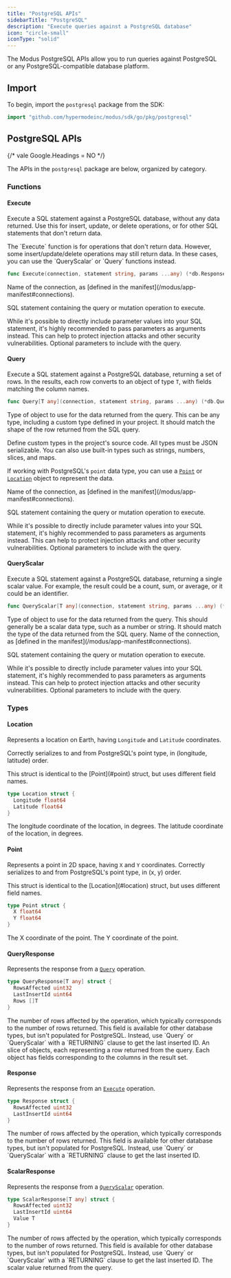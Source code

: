 ```yaml
---
title: "PostgreSQL APIs"
sidebarTitle: "PostgreSQL"
description: "Execute queries against a PostgreSQL database"
icon: "circle-small"
iconType: "solid"
---
```



<SdkHeader language="Go" feature="PostgreSQL" />

The Modus PostgreSQL APIs allow you to run queries against PostgreSQL or any
PostgreSQL-compatible database platform.

## Import

To begin, import the `postgresql` package from the SDK:

```go
import "github.com/hypermodeinc/modus/sdk/go/pkg/postgresql"
```

## PostgreSQL APIs

{/* vale Google.Headings = NO */}

The APIs in the `postgresql` package are below, organized by category.

<SdkTip />

### Functions

#### Execute

Execute a SQL statement against a PostgreSQL database, without any data
returned. Use this for insert, update, or delete operations, or for other SQL
statements that don't return data.

<Note>
  The `Execute` function is for operations that don't return data. However, some
  insert/update/delete operations may still return data. In these cases, you can
  use the `QueryScalar` or `Query` functions instead.
</Note>

```go
func Execute(connection, statement string, params ...any) (*db.Response, error)
```

<ResponseField name="connection" type="string" required>
  Name of the connection, as [defined in the
  manifest](/modus/app-manifest#connections).
</ResponseField>

<ResponseField name="statement" type="string" required>

SQL statement containing the query or mutation operation to execute.

<Warning>
  While it's possible to directly include parameter values into your SQL
  statement, it's highly recommended to pass parameters as arguments instead.
  This can help to protect injection attacks and other security vulnerabilities.
</Warning>

</ResponseField>

<ResponseField name="params" type="...any">
  Optional parameters to include with the query.
</ResponseField>

#### Query

Execute a SQL statement against a PostgreSQL database, returning a set of rows.
In the results, each row converts to an object of type `T`, with fields matching
the column names.

```go
func Query[T any](connection, statement string, params ...any) (*db.QueryResponse[T], error)
```

<ResponseField name="T" required>

Type of object to use for the data returned from the query. This can be any
type, including a custom type defined in your project. It should match the shape
of the row returned from the SQL query.

<Tip>

Define custom types in the project's source code. All types must be JSON
serializable. You can also use built-in types such as strings, numbers, slices,
and maps.

If working with PostgreSQL's `point` data type, you can use a [`Point`](#point)
or [`Location`](#location) object to represent the data.

</Tip>

</ResponseField>

<ResponseField name="connection" type="string" required>
  Name of the connection, as [defined in the
  manifest](/modus/app-manifest#connections).
</ResponseField>

<ResponseField name="statement" type="string" required>

SQL statement containing the query or mutation operation to execute.

<Warning>
  While it's possible to directly include parameter values into your SQL
  statement, it's highly recommended to pass parameters as arguments instead.
  This can help to protect injection attacks and other security vulnerabilities.
</Warning>

</ResponseField>

<ResponseField name="params" type="...any">
  Optional parameters to include with the query.
</ResponseField>

#### QueryScalar

Execute a SQL statement against a PostgreSQL database, returning a single scalar
value. For example, the result could be a count, sum, or average, or it could be
an identifier.

```go
func QueryScalar[T any](connection, statement string, params ...any) (*db.ScalarResponse[T], error)
```

<ResponseField name="T" required>
  Type of object to use for the data returned from the query. This should
  generally be a scalar data type, such as a number or string. It should match
  the type of the data returned from the SQL query.
</ResponseField>

<ResponseField name="connection" type="string" required>
  Name of the connection, as [defined in the
  manifest](/modus/app-manifest#connections).
</ResponseField>

<ResponseField name="statement" type="string" required>

SQL statement containing the query or mutation operation to execute.

<Warning>
  While it's possible to directly include parameter values into your SQL
  statement, it's highly recommended to pass parameters as arguments instead.
  This can help to protect injection attacks and other security vulnerabilities.
</Warning>

</ResponseField>

<ResponseField name="params" type="...any">
  Optional parameters to include with the query.
</ResponseField>

### Types

#### Location

Represents a location on Earth, having `Longitude` and `Latitude` coordinates.

Correctly serializes to and from PostgreSQL's point type, in (longitude,
latitude) order.

<Info>
  This struct is identical to the [Point](#point) struct, but uses different
  field names.
</Info>

```go
type Location struct {
  Longitude float64
  Latitude float64
}
```

<ResponseField name="Longitude" type="float64" required>
  The longitude coordinate of the location, in degrees.
</ResponseField>

<ResponseField name="Latitude" type="float64" required>
  The latitude coordinate of the location, in degrees.
</ResponseField>

#### Point

Represents a point in 2D space, having `X` and `Y` coordinates. Correctly
serializes to and from PostgreSQL's point type, in (x, y) order.

<Info>
  This struct is identical to the [Location](#location) struct, but uses
  different field names.
</Info>

```go
type Point struct {
  X float64
  Y float64
}
```

<ResponseField name="X" type="float64" required>
  The X coordinate of the point.
</ResponseField>

<ResponseField name="Y" type="float64" required>
  The Y coordinate of the point.
</ResponseField>

#### QueryResponse

Represents the response from a [`Query`](#query) operation.

```go
type QueryResponse[T any] struct {
  RowsAffected uint32
  LastInsertId uint64
  Rows []T
}
```

<ResponseField name="RowsAffected" type="uint32">
  The number of rows affected by the operation, which typically corresponds to
  the number of rows returned.
</ResponseField>

<ResponseField name="LastInsertId" type="uint64">
  This field is available for other database types, but isn't populated for
  PostgreSQL. Instead, use `Query` or `QueryScalar` with a `RETURNING` clause to
  get the last inserted ID.
</ResponseField>

<ResponseField name="Rows" type="[]T">
  An slice of objects, each representing a row returned from the query. Each
  object has fields corresponding to the columns in the result set.
</ResponseField>

#### Response

Represents the response from an [`Execute`](#execute) operation.

```go
type Response struct {
  RowsAffected uint32
  LastInsertId uint64
}
```

<ResponseField name="RowsAffected" type="uint32">
  The number of rows affected by the operation, which typically corresponds to
  the number of rows returned.
</ResponseField>

<ResponseField name="LastInsertId" type="uint64">
  This field is available for other database types, but isn't populated for
  PostgreSQL. Instead, use `Query` or `QueryScalar` with a `RETURNING` clause to
  get the last inserted ID.
</ResponseField>

#### ScalarResponse

Represents the response from a [`QueryScalar`](#queryscalar) operation.

```go
type ScalarResponse[T any] struct {
  RowsAffected uint32
  LastInsertId uint64
  Value T
}
```

<ResponseField name="RowsAffected" type="uint32">
  The number of rows affected by the operation, which typically corresponds to
  the number of rows returned.
</ResponseField>

<ResponseField name="LastInsertId" type="uint64">
  This field is available for other database types, but isn't populated for
  PostgreSQL. Instead, use `Query` or `QueryScalar` with a `RETURNING` clause to
  get the last inserted ID.
</ResponseField>

<ResponseField name="Value" type="T">
  The scalar value returned from the query.
</ResponseField>
